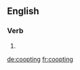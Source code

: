 {{also|co-opting}}
==English==

===Verb===
{{head|en|present participle}}

# {{present participle of|coopt|lang=en|nocat=1}}

[[de:coopting]]
[[fr:coopting]]